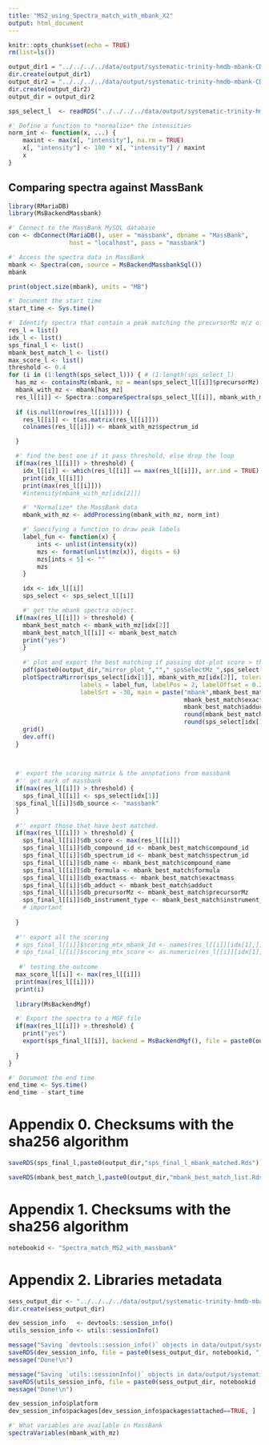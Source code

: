 ```yaml
---
title: "MS2_using_Spectra_match_with_mbank_X2"
output: html_document
---
```


```r
knitr::opts_chunk$set(echo = TRUE)
rm(list=ls())
```

```r
output_dir1 = "../../../../data/output/systematic-trinity-hmdb-mbank-CD-052421/HILICpos/massbank_search_agst_Sign_list/"
dir.create(output_dir1)
output_dir2 = "../../../../data/output/systematic-trinity-hmdb-mbank-CD-052421/HILICpos/massbank_search_agst_Sign_list/matches_0.4/"
dir.create(output_dir2)
output_dir = output_dir2

```

```r
sps_select_l  <- readRDS("../../../../data/output/systematic-trinity-hmdb-mbank-CD-052421/HILICpos/MS2spectra_select4library_match/sps_select_top3precursorIntensity_per_targeted_mz.Rds")
```

```r
#' Define a function to *normalize* the intensities
norm_int <- function(x, ...) {
    maxint <- max(x[, "intensity"], na.rm = TRUE)
    x[, "intensity"] <- 100 * x[, "intensity"] / maxint
    x
}

```

## Comparing spectra against MassBank
```r
library(RMariaDB)
library(MsBackendMassbank)

#' Connect to the MassBank MySQL database
con <- dbConnect(MariaDB(), user = "massbank", dbname = "MassBank",
                 host = "localhost", pass = "massbank")
```

```r
#' Access the spectra data in MassBank
mbank <- Spectra(con, source = MsBackendMassbankSql())
mbank
```

```r
print(object.size(mbank), units = "MB")
```

```r

#' Document the start time
start_time <- Sys.time()

#' Identify spectra that contain a peak matching the precursorMz m/z of interest
res_l = list()
idx_l <- list()
sps_final_l <- list()
mbank_best_match_l <- list()
max_score_l <- list()
threshold <- 0.4
for (i in (1:length(sps_select_l))) { # (1:length(sps_select_l)
  has_mz <- containsMz(mbank, mz = mean(sps_select_l[[i]]$precursorMz), ppm = 10)
  mbank_with_mz <- mbank[has_mz]
  res_l[[i]] <- Spectra::compareSpectra(sps_select_l[[i]], mbank_with_mz, ppm = 5)
  
  if (is.null(nrow(res_l[[i]]))) {
    res_l[[i]] <- t(as.matrix(res_l[[i]]))
    colnames(res_l[[i]]) <- mbank_with_mz$spectrum_id

  }

  #' find the best one if it pass threshold, else drop the loop
  if(max(res_l[[i]]) > threshold) {
    idx_l[[i]] <- which(res_l[[i]] == max(res_l[[i]]), arr.ind = TRUE)
    print(idx_l[[i]])
    print(max(res_l[[i]]))
    #intensity(mbank_with_mz[idx[2]])

    #' *Normalize* the MassBank data
    mbank_with_mz <- addProcessing(mbank_with_mz, norm_int)

    #' Specifying a function to draw peak labels
    label_fun <- function(x) {
        ints <- unlist(intensity(x))
        mzs <- format(unlist(mz(x)), digits = 6)
        mzs[ints < 5] <- ""
        mzs
    }

    idx <- idx_l[[i]]
    sps_select <- sps_select_l[[i]]

    #' get the mbank spectra object.
  if(max(res_l[[i]]) > threshold) {
    mbank_best_match <- mbank_with_mz[idx[2]]
    mbank_best_match_l[[i]] <- mbank_best_match
    print("yes")
    }
    
    #' plot and export the best matching if passing dot-plot score > threshold.
    pdf(paste0(output_dir,"mirror_plot_","","_spsSelectMz_",sps_select[idx[1]]$precursorMz, "_mbankID_",mbank_with_mz[idx[2]]$spectrum_id,"_featureId_",sps_select[idx[1]]$featureIdCandidate,".pdf"))
    plotSpectraMirror(sps_select[idx[1]], mbank_with_mz[idx[2]], tolerance = 0.2,
                    labels = label_fun, labelPos = 2, labelOffset = 0.2,
                    labelSrt = -30, main = paste("mbank",mbank_best_match$compound_name,
                                                 mbank_best_match$exactmass,
                                                 mbank_best_match$adduct,
                                                 round(mbank_best_match$precursorMz,4),"realdata",
                                                 round(sps_select[idx[1]]$precursorMz,4),sps_select[idx[1]]$featureIdCandidate,sep = "|"))
    grid()
    dev.off()
  }

  
  
  #' export the scoring matrix & the annotations from massbank
  #'' get mark of massbank
  if(max(res_l[[i]]) > threshold) {
    sps_final_l[[i]] <- sps_select[idx[1]]
  sps_final_l[[i]]$db_source <- "massbank"
  }
  
  #'' export those that have best matched.
  if(max(res_l[[i]]) > threshold) {
    sps_final_l[[i]]$db_score <- max(res_l[[i]])
    sps_final_l[[i]]$db_compound_id <- mbank_best_match$compound_id
    sps_final_l[[i]]$db_spectrum_id <- mbank_best_match$spectrum_id
    sps_final_l[[i]]$db_name <- mbank_best_match$compound_name
    sps_final_l[[i]]$db_formula <- mbank_best_match$formula
    sps_final_l[[i]]$db_exactmass <- mbank_best_match$exactmass
    sps_final_l[[i]]$db_adduct <- mbank_best_match$adduct
    sps_final_l[[i]]$db_precursorMz <- mbank_best_match$precursorMz
    sps_final_l[[i]]$db_instrument_type <- mbank_best_match$instrument_type
    # important
    
  }
  
  #'' export all the scoring
  # sps_final_l[[i]]$scoring_mtx_mbank_Id <- names(res_l[[i]][idx[1],])
  # sps_final_l[[i]]$scoring_mtx_score <- as.numeric(res_l[[i]][idx[1],])
  
   #' testing the outcome
  max_score_l[[i]] <- max(res_l[[i]])
  print(max(res_l[[i]]))
  print(i)
  
  library(MsBackendMgf)

  #' Export the spectra to a MGF file
  if(max(res_l[[i]]) > threshold) {
    print("yes")
    export(sps_final_l[[i]], backend = MsBackendMgf(), file = paste0(output_dir,"mbank_matched_wt_score_", round(max(res_l[[i]]),4),"more_",sps_select[idx[1]]$precursorMz,"_FeatureId_",sps_select[idx[1]]$featureIdCandidate, "_mbankID_",mbank_with_mz[idx[2]]$spectrum_id,".mgf"))
    
  }
}

#' Document the end time
end_time <- Sys.time()
end_time - start_time

```

# Appendix 0. Checksums with the sha256 algorithm
```r
saveRDS(sps_final_l,paste0(output_dir,"sps_final_l_mbank_matched.Rds"))

saveRDS(mbank_best_match_l,paste0(output_dir,"mbank_best_match_list.Rds"))

```

# Appendix 1. Checksums with the sha256 algorithm

```r
notebookid <- "Spectra_match_MS2_with_massbank"
```

# Appendix 2. Libraries metadata
```r
sess_output_dir <- "../../../../data/output/systematic-trinity-hmdb-mbank-CD-052421/HILICpos/session_info_massbank/"
dir.create(sess_output_dir)

dev_session_info   <- devtools::session_info()
utils_session_info <- utils::sessionInfo()

message("Saving `devtools::session_info()` objects in data/output/systematic-trinity-hmdb-mbank-CD-052421/HILICpos/session_info_hmdb_massbank/devtools_session_info.rds  ..")
saveRDS(dev_session_info, file = paste0(sess_output_dir, notebookid, "_devtools_session_info.rds"))
message("Done!\n")

message("Saving `utils::sessionInfo()` objects in data/output/systematic-trinity-hmdb-mbank-CD-052421/HILICpos/session_info_hmdb_massbank/utils_session_info.rds  ..")
saveRDS(utils_session_info, file = paste0(sess_output_dir, notebookid ,"_utils_info.rds"))
message("Done!\n")

dev_session_info$platform
dev_session_info$packages[dev_session_info$packages$attached==TRUE, ]
```




```r
#' What variables are available in MassBank
spectraVariables(mbank_with_mz)
```